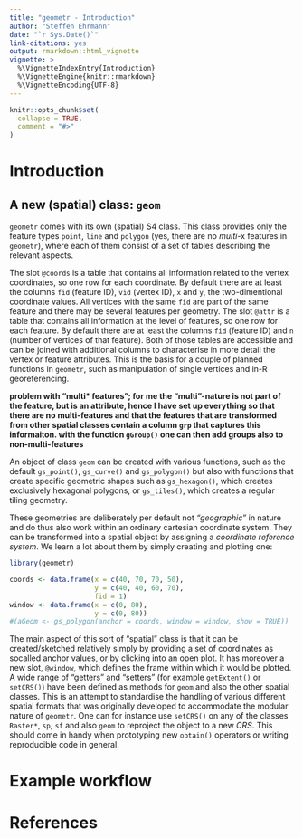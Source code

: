 ```yaml
---
title: "geometr - Introduction"
author: "Steffen Ehrmann"
date: "`r Sys.Date()`"
link-citations: yes
output: rmarkdown::html_vignette
vignette: >
  %\VignetteIndexEntry{Introduction}
  %\VignetteEngine{knitr::rmarkdown}
  %\VignetteEncoding{UTF-8}
---
```


```r
knitr::opts_chunk$set(
  collapse = TRUE,
  comment = "#>"
)
```

# Introduction

## A new (spatial) class: `geom`
`geometr` comes with its own (spatial) S4 class. This class provides only the feature types `point`, `line` and `polygon` (yes, there are no *multi*-x features in `geometr`), where each of them consist of a set of tables describing the relevant aspects.

The slot `@coords` is a table that contains all information related to the vertex coordinates, so one row for each coordinate. By default there are at least the columns `fid` (feature ID), `vid` (vertex ID), `x` and `y`, the two-dimentional coordinate values. All vertices with the same `fid` are part of the same feature and there may be several features per geometry. The slot `@attr` is a table that contains all information at the level of features, so one row for each feature. By default there are at least the columns `fid` (feature ID) and `n` (number of vertices of that feature).
Both of those tables are accessible and can be joined with additional columns to characterise in more detail the vertex or feature attributes. This is the basis for a couple of planned functions in `geometr`, such as manipulation of single vertices and in-R georeferencing.

**problem with "multi* features"; for me the "multi"-nature is not part of the feature, but is an attribute, hence I have set up everything so that there are no multi-features and that the features that are transformed from other spatial classes contain a column `grp` that captures this informaiton. with the function `gGroup()` one can then add groups also to non-multi-features**

An object of class `geom` can be created with various functions, such as the default `gs_point()`, `gs_curve()` and `gs_polygon()` but also with functions that create specific geometric shapes such as `gs_hexagon()`, which creates exclusively hexagonal polygons, or `gs_tiles()`, which creates a regular tiling geometry.

These geometries are deliberately per default not *"geographic"* in nature and do thus also work within an ordinary cartesian coordinate system. They can be transformed into a spatial object by assigning a *coordinate reference system*. We learn a lot about them by simply creating and plotting one:

```r
library(geometr)

coords <- data.frame(x = c(40, 70, 70, 50),
                     y = c(40, 40, 60, 70),
                     fid = 1)
window <- data.frame(x = c(0, 80),
                     y = c(0, 80))
#(aGeom <- gs_polygon(anchor = coords, window = window, show = TRUE))
```

The main aspect of this sort of "spatial" class is that it can be created/sketched relatively simply by providing a set of coordinates as socalled anchor values, or by clicking into an open plot. It has moreover a new slot, `@window`, which defines the frame within which it would be plotted. A wide range of "getters" and "setters" (for example `getExtent()` or `setCRS()`) have been defined as methods for `geom` and also the other spatial classes. This is an attempt to standardise the handling of various different spatial formats that was originally developed to accommodate the modular nature of `geometr`. One can for instance use `setCRS()` on any of the classes `Raster*`, `sp`, `sf` and also `geom` to reproject the object to a new *CRS*. This should come in handy when prototyping new `obtain()` operators or writing reproducible code in general.


# Example workflow

# References